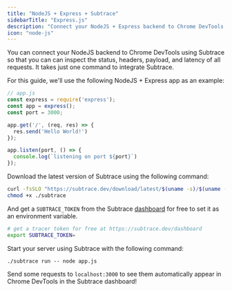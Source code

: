 ```yaml
---
title: "NodeJS + Express + Subtrace"
sidebarTitle: "Express.js"
description: "Connect your NodeJS + Express backend to Chrome DevTools using Subtrace"
icon: "node-js"
---
```


You can connect your NodeJS backend to Chrome DevTools using Subtrace so that
you can can inspect the status, headers, payload, and latency of all requests.
It takes just one command to integrate Subtrace.

For this guide, we'll use the following NodeJS + Express app as an example:

```js
// app.js
const express = require('express');
const app = express();
const port = 3000;

app.get('/', (req, res) => {
  res.send('Hello World!')
});

app.listen(port, () => {
  console.log(`listening on port ${port}`)
});
```

Download the latest version of Subtrace using the following command:

```bash
curl -fsSLO "https://subtrace.dev/download/latest/$(uname -s)/$(uname -m)/subtrace"
chmod +x ./subtrace
```

And get a `SUBTRACE_TOKEN` from the Subtrace [dashboard](https://subtrace.dev/dashboard)
for free to set it as an environment variable.

```bash
# get a tracer token for free at https://subtrace.dev/dashboard
export SUBTRACE_TOKEN=
```

Start your server using Subtrace with the following command:

```
./subtrace run -- node app.js
```

Send some requests to `localhost:3000` to see them automatically appear in
Chrome DevTools in the Subtrace dashboard!
